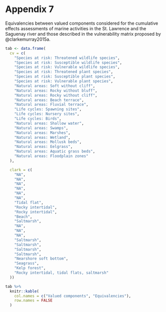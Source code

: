 # Appendix 7 {.unnumbered #annexe7}

Equivalencies between valued components considered for the cumulative effects assessments of marine activities in the St. Lawrence and the Saguenay river and those described in the vulnerability matrix proposed by @clarkemurray2015a.

```r
tab <- data.frame(
  cv = c(
    "Species at risk: Threatened wildlife species",
    "Species at risk: Susceptible wildlife species",
    "Species at risk: Vulnerable wildlife species",
    "Species at risk: Threatened plant species",
    "Species at risk: Susceptible plant species",
    "Species at risk: Vulnerable plant species",
    "Natural areas: Soft without cliff",
    "Natural areas: Rocky without bluff",
    "Natural areas: Rocky without cliff",
    "Natural areas: Beach terrace",
    "Natural areas: Fluvial terrace",
    "Life cycles: Spawning sites",
    "Life cycles: Nursery sites",
    "Life cycles: Birds",
    "Natural areas: Shallow water",
    "Natural areas: Swamps",
    "Natural areas: Marshes",
    "Natural areas: Wetland",
    "Natural areas: Mollusk beds",
    "Natural areas: Eelgrass",
    "Natural areas: Aquatic grass beds",
    "Natural areas: Floodplain zones"
  ),

  clark = c(
    "NA",
    "NA",
    "NA",
    "NA",
    "NA",
    "NA",
    "Tidal flat",
    "Rocky intertidal",
    "Rocky intertidal",
    "Beach",
    "Saltmarsh",
    "NA",
    "NA",
    "NA",
    "Saltmarsh",
    "Saltmarsh",
    "Saltmarsh",
    "Saltmarsh",
    "Nearshore soft bottom",
    "Seagrass",
    "Kelp forest",
    "Rocky intertidal, tidal flats, saltmarsh"
  ))

tab %>%
  knitr::kable(
    col.names = c("Valued components", "Equivalencies"),
    row.names = FALSE
  )
```

